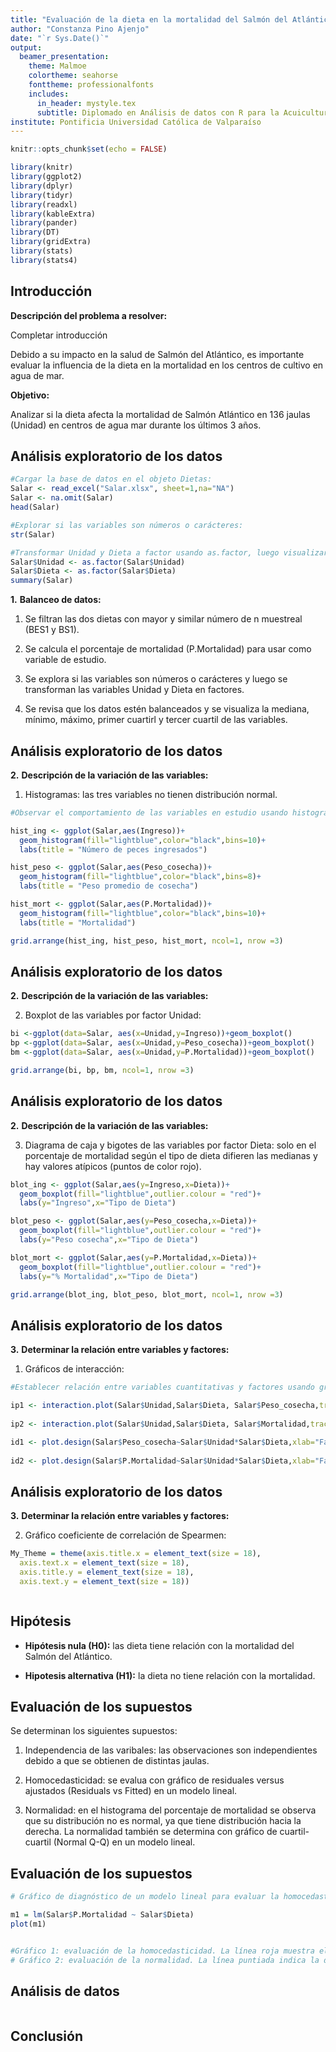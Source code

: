 ```yaml
---
title: "Evaluación de la dieta en la mortalidad del Salmón del Atlántico"
author: "Constanza Pino Ajenjo"
date: "`r Sys.Date()`"
output:
  beamer_presentation:
    theme: Malmoe
    colortheme: seahorse
    fonttheme: professionalfonts
    includes:
      in_header: mystyle.tex
      subtitle: Diplomado en Análisis de datos con R para la Acuicultura
institute: Pontificia Universidad Católica de Valparaíso
---
```


```r
knitr::opts_chunk$set(echo = FALSE)

library(knitr)
library(ggplot2)
library(dplyr)
library(tidyr)
library(readxl)
library(kableExtra)
library(pander)
library(DT)
library(gridExtra)
library(stats)
library(stats4)

```


## Introducción

**Descripción del problema a resolver:** 

Completar introducción

Debido a su impacto en la salud de Salmón del Atlántico, es importante evaluar la influencia de la dieta en la mortalidad en los centros de cultivo en agua de mar.

**Objetivo:** 

Analizar si la dieta afecta la mortalidad de Salmón Atlántico en 136 jaulas (Unidad) en centros de agua mar durante los últimos 3 años.


## Análisis exploratorio de los datos

```r

#Cargar la base de datos en el objeto Dietas:
Salar <- read_excel("Salar.xlsx", sheet=1,na="NA")
Salar <- na.omit(Salar)
head(Salar)

#Explorar si las variables son números o carácteres:
str(Salar)

#Transformar Unidad y Dieta a factor usando as.factor, luego visualizar que Unidad y Dieta estén transformados adecuadamente a factor y que los datos están balanceados:
Salar$Unidad <- as.factor(Salar$Unidad)
Salar$Dieta <- as.factor(Salar$Dieta)
summary(Salar)

```

**1.** **Balanceo de datos:**

1) Se filtran las dos dietas con mayor y similar número de n muestreal (BES1  y BS1).

2) Se calcula el porcentaje de mortalidad (P.Mortalidad) para usar como variable de estudio.

3) Se explora si las variables son números o carácteres y luego se transforman las variables Unidad y Dieta en factores.

4) Se revisa que los datos estén balanceados y se visualiza la mediana, mínimo, máximo, primer cuartirl y tercer cuartil de las variables.


## Análisis exploratorio de los datos

**2.** **Descripción de la variación de las variables:**

1) Histogramas: las tres variables no tienen distribución normal.

```r
#Observar el comportamiento de las variables en estudio usando histogramas y boxplot (valor atípico se muestra en punto de color rojo):

hist_ing <- ggplot(Salar,aes(Ingreso))+
  geom_histogram(fill="lightblue",color="black",bins=10)+
  labs(title = "Número de peces ingresados")

hist_peso <- ggplot(Salar,aes(Peso_cosecha))+
  geom_histogram(fill="lightblue",color="black",bins=8)+
  labs(title = "Peso promedio de cosecha")

hist_mort <- ggplot(Salar,aes(P.Mortalidad))+
  geom_histogram(fill="lightblue",color="black",bins=10)+
  labs(title = "Mortalidad")

grid.arrange(hist_ing, hist_peso, hist_mort, ncol=1, nrow =3)

```

## Análisis exploratorio de los datos

**2.** **Descripción de la variación de las variables:**

2) Boxplot de las variables por factor Unidad: 

```r

bi <-ggplot(data=Salar, aes(x=Unidad,y=Ingreso))+geom_boxplot()
bp <-ggplot(data=Salar, aes(x=Unidad,y=Peso_cosecha))+geom_boxplot()
bm <-ggplot(data=Salar, aes(x=Unidad,y=P.Mortalidad))+geom_boxplot()

grid.arrange(bi, bp, bm, ncol=1, nrow =3)

```


## Análisis exploratorio de los datos

**2.** **Descripción de la variación de las variables:**

3) Diagrama de caja y bigotes de las variables por factor Dieta: solo en el porcentaje de mortalidad según el tipo de dieta difieren las medianas y hay valores atípicos (puntos de color rojo).

```r

blot_ing <- ggplot(Salar,aes(y=Ingreso,x=Dieta))+
  geom_boxplot(fill="lightblue",outlier.colour = "red")+
  labs(y="Ingreso",x="Tipo de Dieta")

blot_peso <- ggplot(Salar,aes(y=Peso_cosecha,x=Dieta))+
  geom_boxplot(fill="lightblue",outlier.colour = "red")+
  labs(y="Peso cosecha",x="Tipo de Dieta")

blot_mort <- ggplot(Salar,aes(y=P.Mortalidad,x=Dieta))+
  geom_boxplot(fill="lightblue",outlier.colour = "red")+
  labs(y="% Mortalidad",x="Tipo de Dieta")

grid.arrange(blot_ing, blot_peso, blot_mort, ncol=1, nrow =3)

```


## Análisis exploratorio de los datos

**3.** **Determinar la relación entre variables y factores:**

1) Gráficos de interacción:

```r
#Establecer relación entre variables cuantitativas y factores usando gráficas de correlación, boxplot, interacción o de tamaño de los efectos:

ip1 <- interaction.plot(Salar$Unidad,Salar$Dieta, Salar$Peso_cosecha,trace.label="Dieta",fun=mean, xlab="Unidad",ylab="Peso cosecha",type="b", col= c("black", "blue"),pch=c(19,17))
 
ip2 <- interaction.plot(Salar$Unidad,Salar$Dieta, Salar$Mortalidad,trace.label="Dieta",fun=mean,xlab="Unidad",ylab=" % Mortalidad",type="b", col= c("black", "blue"),pch=c(19,17))

id1 <- plot.design(Salar$Peso_cosecha~Salar$Unidad*Salar$Dieta,xlab="Factores", ylab="Peso cosecha")
 
id2 <- plot.design(Salar$P.Mortalidad~Salar$Unidad*Salar$Dieta,xlab="Factores", ylab="% Mortalidad")

```

## Análisis exploratorio de los datos

**3.** **Determinar la relación entre variables y factores:**

2) Gráfico coeficiente de correlación de Spearmen:

```r

My_Theme = theme(axis.title.x = element_text(size = 18),
  axis.text.x = element_text(size = 18),
  axis.title.y = element_text(size = 18),
  axis.text.y = element_text(size = 18))



```



## Hipótesis

- **Hipótesis nula (H0):** las dieta tiene relación con la mortalidad del Salmón del Atlántico.

- **Hipotesis alternativa (H1):** la dieta no tiene relación con la mortalidad.


## Evaluación de los supuestos

Se determinan los siguientes supuestos:

1) Independencia de las varibales: las observaciones son independientes debido a que se obtienen de distintas jaulas.

2) Homocedasticidad: se evalua con gráfico de residuales versus ajustados (Residuals vs Fitted) en un modelo lineal.

3) Normalidad: en el histograma del porcentaje de mortalidad se observa que su distribución no es normal, ya que tiene distribución hacia la derecha. La normalidad también se determina con gráfico de cuartil-cuartil (Normal Q-Q) en un modelo lineal. 


## Evaluación de los supuestos

```r
# Gráfico de diagnóstico de un modelo lineal para evaluar la homocedasticidad y normalidad de los residuos

m1 = lm(Salar$P.Mortalidad ~ Salar$Dieta)
plot(m1)


#Gráfico 1: evaluación de la homocedasticidad. La línea roja muestra el promedio de los valores. Se observa que a medida que en el eje x aumentan los valores ajustados hacia la derecha, aumentan la dispersión de los residuales. Esto indica que no hay homocedasticidad.
# Gráfico 2: evaluación de la normalidad. La línea puntiada indica la distribución normal. Se observa desviación de los residuales en los cuantiles teóricos de la distribución normal. Es decir, no hay distribución normal.
```



## Análisis de datos

```r



```




## Conclusión

```r

```

